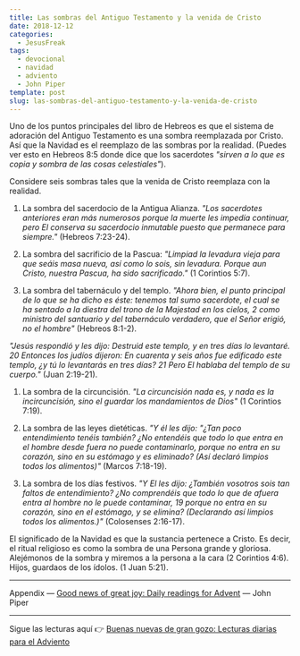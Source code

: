 ```yaml
---
title: Las sombras del Antiguo Testamento y la venida de Cristo
date: 2018-12-12
categories:
  - JesusFreak
tags:
  - devocional
  - navidad
  - adviento
  - John Piper
template: post
slug: las-sombras-del-antiguo-testamento-y-la-venida-de-cristo
---
```


Uno de los puntos principales del libro de Hebreos es que el sistema de adoración del Antiguo Testamento es una sombra reemplazada por Cristo. Así que la Navidad es el reemplazo de las sombras por la realidad. (Puedes ver esto en Hebreos 8:5 donde dice que los sacerdotes _"sirven a lo que es copia y sombra de las cosas celestiales"_).

Considere seis sombras tales que la venida de Cristo reemplaza con la realidad.

1. La sombra del sacerdocio de la Antigua Alianza. _"Los sacerdotes anteriores eran más numerosos porque la muerte les impedía continuar, pero El conserva su sacerdocio inmutable puesto que permanece para siempre."_ (Hebreos 7:23-24).

2. La sombra del sacrificio de la Pascua: _"Limpiad la levadura vieja para que seáis masa nueva, así como lo sois, sin levadura. Porque aun Cristo, nuestra Pascua, ha sido sacrificado."_ (1 Corintios 5:7).

3. La sombra del tabernáculo y del templo. _"Ahora bien, el punto principal de lo que se ha dicho es éste: tenemos tal sumo sacerdote, el cual se ha sentado a la diestra del trono de la Majestad en los cielos, 2 como ministro del santuario y del tabernáculo verdadero, que el Señor erigió, no el hombre"_ (Hebreos 8:1-2).

_"Jesús respondió y les dijo: Destruid este templo, y en tres días lo levantaré. 20 Entonces los judíos dijeron: En cuarenta y seis años fue edificado este templo, ¿y tú lo levantarás en tres días? 21 Pero El hablaba del templo de su cuerpo."_ (Juan 2:19-21).

1. La sombra de la circuncisión. _"La circuncisión nada es, y nada es la incircuncisión, sino el guardar los mandamientos de Dios"_ (1 Corintios 7:19).

2. La sombra de las leyes dietéticas. _"Y él les dijo: "¿Tan poco entendimiento tenéis también? ¿No entendéis que todo lo que entra en el hombre desde fuera no puede contaminarlo, porque no entra en su corazón, sino en su estómago y es eliminado? (Así declaró limpios todos los alimentos)"_ (Marcos 7:18-19).

3. La sombra de los días festivos. _"Y El les dijo: ¿También vosotros sois tan faltos de entendimiento? ¿No comprendéis que todo lo que de afuera entra al hombre no le puede contaminar, 19 porque no entra en su corazón, sino en el estómago, y se elimina? (Declarando así limpios todos los alimentos.)"_ (Colosenses 2:16-17).

El significado de la Navidad es que la sustancia pertenece a Cristo. Es decir, el ritual religioso es como la sombra de una Persona grande y gloriosa. Alejémonos de la sombra y miremos a la persona a la cara (2 Corintios 4:6). Hijos, guardaos de los ídolos. (1 Juan 5:21).

---

Appendix — [Good news of great joy: Daily readings for Advent](https://www.desiringgod.org/books/good-news-of-great-joy) — John Piper

---

Sigue las lecturas aquí 👉 [Buenas nuevas de gran gozo: Lecturas diarias para el Adviento](/buenas-nuevas-de-gran-gozo-lecturas-diarias-para-adviento)
